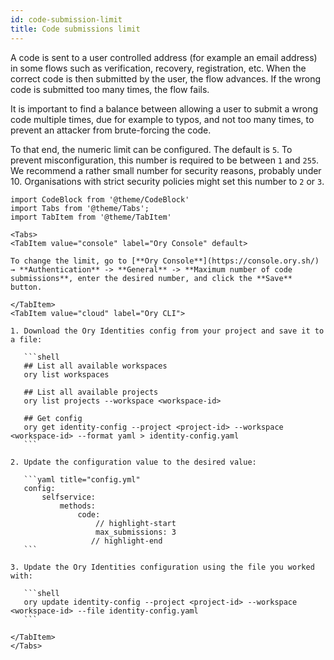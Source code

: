 ```yaml
---
id: code-submission-limit
title: Code submissions limit
---
```


A code is sent to a user controlled address (for example an email address) in some flows such as verification, recovery,
registration, etc. When the correct code is then submitted by the user, the flow advances. If the wrong code is submitted too many
times, the flow fails.

It is important to find a balance between allowing a user to submit a wrong code multiple times, due for example to typos, and not
too many times, to prevent an attacker from brute-forcing the code.

To that end, the numeric limit can be configured. The default is `5`. To prevent misconfiguration, this number is required to be
between `1` and `255`. We recommend a rather small number for security reasons, probably under 10. Organisations with strict
security policies might set this number to `2` or `3`.

```mdx-code-block
import CodeBlock from '@theme/CodeBlock'
import Tabs from '@theme/Tabs';
import TabItem from '@theme/TabItem'
```

````mdx-code-block
<Tabs>
<TabItem value="console" label="Ory Console" default>

To change the limit, go to [**Ory Console**](https://console.ory.sh/) → **Authentication** -> **General** -> **Maximum number of code submissions**, enter the desired number, and click the **Save** button.

</TabItem>
<TabItem value="cloud" label="Ory CLI">

1. Download the Ory Identities config from your project and save it to a file:

   ```shell
   ## List all available workspaces
   ory list workspaces

   ## List all available projects
   ory list projects --workspace <workspace-id>

   ## Get config
   ory get identity-config --project <project-id> --workspace <workspace-id> --format yaml > identity-config.yaml
   ```

2. Update the configuration value to the desired value:

   ```yaml title="config.yml"
   config:
       selfservice:
           methods:
               code:
                   // highlight-start
                   max_submissions: 3
                  // highlight-end
   ```

3. Update the Ory Identities configuration using the file you worked with:

   ```shell
   ory update identity-config --project <project-id> --workspace <workspace-id> --file identity-config.yaml
   ```

</TabItem>
</Tabs>
````

